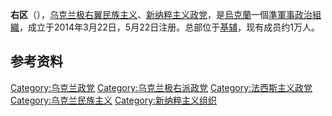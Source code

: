 {{Expand|time=2018-03-20T02:09:15+00:00}}
{{Infobox political party
|country = 烏克蘭
|name = 右区
|native_name = Правий сектор
|logo = [[File:Flag_of_Right_Sector.svg|200px]]
|leader = {{Link-uk|安德烈·塔拉先科|Тарасенко Андрій Іванович}}（黨首）<br>{{Link-uk|安德烈·斯捷姆皮茨基|Стемпіцький Андрій Любомирович}}（右區志願軍指揮官）

|founder=[[德米特里·亚罗什|德米特里·亚罗什]]
|foundation = 2014年3月22日
|merger        = {{Tsl|en|Tryzub (organization)|三叉戟 (組織)|三叉戟}}<br>[[乌克兰国民议会_–_乌克兰人民自卫队|乌克兰国民议会 – 乌克兰人民自卫队]]<br>{{Tsl|en|Social-National Assembly|国家社会联盟}}（2014年離開）<br>白錘（2014年被開除）<br>{{Tsl|en|S14 (Ukrainian group)|S14 (烏克蘭組織)|S14}}（2014年離開）
|ideology = [[極端民族主义|極端民族主义]]<br>[[白人至上主义|白人至上主义]]<br>[[法西斯主義|法西斯主義]]<br>[[新法西斯主义|新法西斯主义]]<br>[[新纳粹主义|新纳粹主义]]<br>[[宗教保守主义|宗教保守主义]]<br>[[民族保守主义|民族保守主义]]<br>[[反共主義|反共主義]]<br>[[反俄|反俄主义]]<br>[[欧洲怀疑主义|硬欧洲怀疑主义]]
|position =[[極右翼|極右翼]]
|international = 無
|european = 
|colorcode = #000000
|colours = 
|headquarters = [[基輔|基輔]]
|website = 
| seats1_title = [[烏克蘭最高拉达|最高拉达]]
| seats1 = {{Infobox political party/seats|0|450|hex=#000000}}
| footnotes = 
}}
'''右区'''（{{lang-uk|Правий сектор}}），[[乌克兰|乌克兰]][[極右派|极右翼]][[民族主义|民族主义]]、[[新纳粹主义|新纳粹主义]][[政党|政党]]，是[[烏克蘭|烏克蘭]]一個[[準軍事組織|準軍事政治組織]]，成立于2014年3月22日，5月22日注册。总部位于[[基辅|基辅]]，现有成员约1万人。

==参考资料==
{{reflist}}

{{乌克兰政党}}
{{頓巴斯戰爭}}
{{Authority control}}
[[Category:乌克兰政党|Category:乌克兰政党]]
[[Category:乌克兰极右派政党|Category:乌克兰极右派政党]]
[[Category:法西斯主义政党|Category:法西斯主义政党]]
[[Category:乌克兰民族主义|Category:乌克兰民族主义]]
[[Category:新纳粹主义组织|Category:新纳粹主义组织]]